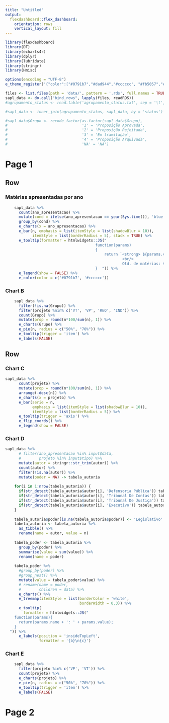 ```yaml
---
title: "Untitled"
output: 
  flexdashboard::flex_dashboard:
    orientation: rows
    vertical_layout: fill
---
```


```r
library(flexdashboard)
library(DT)
library(echarts4r)
library(dplyr)
library(lubridate)
library(stringr) 
library(Hmisc)

options(encoding = "UTF-8")
e_theme_register('{"color":["#0791b7","#dad944","#cccccc", "#fb5057","#47c1ff","#f2b3c9"]}', name = "myTheme")

files <- list.files(path = 'data/', pattern = '.rds', full.names = TRUE)
sapl_data <- do.call("bind_rows", lapply(files, readRDS)) 
#agrupamento_status <- read.table('agrupamento_status.txt', sep = '\t', header = TRUE, encoding = 'UTF-8') %>% as_tibble()

#sapl_data <- inner_join(agrupamento_status, sapl_data, by = 'status')

#sapl_data$Grupo <- recode_factor(as.factor(sapl_data$Grupo),
#                                 '1' = 'Proposição Aprovada',
#                                 '2' = 'Proposição Rejeitada',
#                                 '3' = 'Em tramitação',
#                                 '4' = 'Proposição Arquivada',
#                                 'NA' = 'NA')
```


# Page 1

Row 
--------------------------------
### Matérias apresentadas por ano {data-width=800}
```r
    sapl_data %>% 
      count(ano_apresentacao) %>% 
      mutate(cond = ifelse(ano_apresentacao == year(Sys.time()), 'blue', 'grey')) %>% 
      group_by(cond) %>% 
      e_charts(x = ano_apresentacao) %>% 
      e_bar(n, emphasis = list(itemStyle = list(shadowBlur = 10)),
            itemStyle = list(borderRadius = 5), stack = TRUE) %>% 
      e_tooltip(formatter = htmlwidgets::JS("
                                        function(params)
                                        {
                                            return `<strong> ${params.value[0]} </strong>
                                                    <br/> 
                                                    Qtd. de matérias: ${params.value[1]}`
                                        }  ")) %>% 
      e_legend(show = FALSE) %>% 
      e_color(color = c('#0791b7', '#cccccc'))
```


### Chart B {data-width=200}

```r
    sapl_data %>% 
      filter(!is.na(Grupo)) %>%
      filter(projeto %nin% c('VT', 'VP', 'REQ', 'IND')) %>% 
      count(Grupo) %>% 
      mutate(prop = round(n*100/sum(n), 1)) %>% 
      e_charts(Grupo) %>% 
      e_pie(n, radius = c("50%", "70%")) %>% 
      e_tooltip(trigger = 'item') %>% 
      e_labels(FALSE)
```

Row 
-----------------------------------------------------------------------

### Chart C

```r
sapl_data %>%
      count(projeto) %>% 
      mutate(prop = round(n*100/sum(n), 1)) %>% 
      arrange(-desc(n)) %>% 
      e_charts(x = projeto) %>% 
      e_bar(serie = n,
            emphasis = list(itemStyle = list(shadowBlur = 10)),
            itemStyle = list(borderRadius = 5)) %>% 
      e_tooltip(trigger = 'axis') %>% 
      e_flip_coords() %>% 
      e_legend(show = FALSE)
```

### Chart D

```r
sapl_data %>% 
      # filter(ano_apresentacao %in% input$data,
      #        projeto %in% input$tipo) %>%
      mutate(autor = stringr::str_trim(autor)) %>% 
      count(autor) %>% 
      filter(!is.na(autor)) %>% 
      mutate(poder = NA) -> tabela_autoria
    
    for(i in 1:nrow(tabela_autoria)) {
      if(str_detect(tabela_autoria$autor[i], 'Defensoria Pública')) tabela_autoria[i, 'poder'] <- 'DPE'
      if(str_detect(tabela_autoria$autor[i], 'Tribunal De Contas')) tabela_autoria[i, 'poder'] <- 'TCE'
      if(str_detect(tabela_autoria$autor[i], 'Tribunal De Justiça')) tabela_autoria[i, 'poder'] <- 'Judiciário'
      if(str_detect(tabela_autoria$autor[i], 'Executivo')) tabela_autoria[i, 'poder'] <- 'Executivo'
    }  
    
    tabela_autoria$poder[is.na(tabela_autoria$poder)] <- 'Legislativo'
    tabela_autoria <- tabela_autoria %>% 
      as_tibble() %>% 
      rename(name = autor, value = n)
    
    tabela_poder <- tabela_autoria %>% 
      group_by(poder) %>% 
      summarise(value = sum(value)) %>% 
      rename(name = poder)
    
    tabela_poder %>% 
      #group_by(poder) %>%
      #group_nest() %>%
      mutate(value = tabela_poder$value) %>%
      # rename(name = poder,
      #        children = data) %>%
      e_charts() %>% 
      e_treemap(itemStyle = list(borderColor = 'white',
                                 borderWidth = 0.3)) %>% 
      e_tooltip(
        formatter = htmlwidgets::JS("
    function(params){
      return(params.name + ': ' + params.value);
    }
  ")) %>% 
      e_labels(position = 'insideTopLeft', 
               formatter = '{b}\n{c}')
```

### Chart E

```r
    sapl_data %>% 
      filter(projeto %in% c('VP', 'VT')) %>% 
      count(projeto) %>% 
      e_charts(projeto) %>% 
      e_pie(n, radius = c("50%", "70%")) %>% 
      e_tooltip(trigger = 'item') %>% 
      e_labels(FALSE)
```

# Page 2